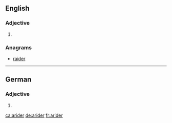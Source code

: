 ==English==

===Adjective===
{{head|en|adjective comparative form}}

# {{en-comparative of|arid}}

===Anagrams===
* [[raider#English|raider]]

----

==German==

===Adjective===
{{head|de|adjective form}}

# {{comparative of|arid|lang=de}}

[[ca:arider]]
[[de:arider]]
[[fr:arider]]